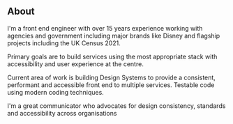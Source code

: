 ## About

I'm a front end engineer with over 15 years experience working with agencies and government including major brands like Disney and flagship projects including the UK Census 2021.

Primary goals are to build services using the most appropriate stack with accessibility and user experience at the centre. 

Current area of work is building Design Systems to provide a consistent, performant and accessible front end to multiple services. Testable code using modern coding techniques.

I'm a great communicator who advocates for design consistency, standards and accessibility across organisations
